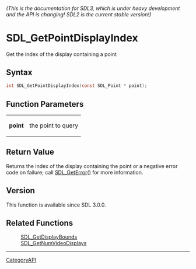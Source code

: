 ====== (This is the documentation for SDL3, which is under heavy development and the API is changing! SDL2 is the current stable version!) ======
= SDL_GetPointDisplayIndex =

Get the index of the display containing a point 

== Syntax ==

<syntaxhighlight lang='c'>
int SDL_GetPointDisplayIndex(const SDL_Point * point);
</syntaxhighlight>

== Function Parameters ==

{|
|'''point'''
|the point to query
|}

== Return Value ==

Returns the index of the display containing the point or a negative error
code on failure; call [[SDL_GetError]]() for more information.

== Version ==

This function is available since SDL 3.0.0.

== Related Functions ==

:[[SDL_GetDisplayBounds]]
:[[SDL_GetNumVideoDisplays]]

----
[[CategoryAPI]]


